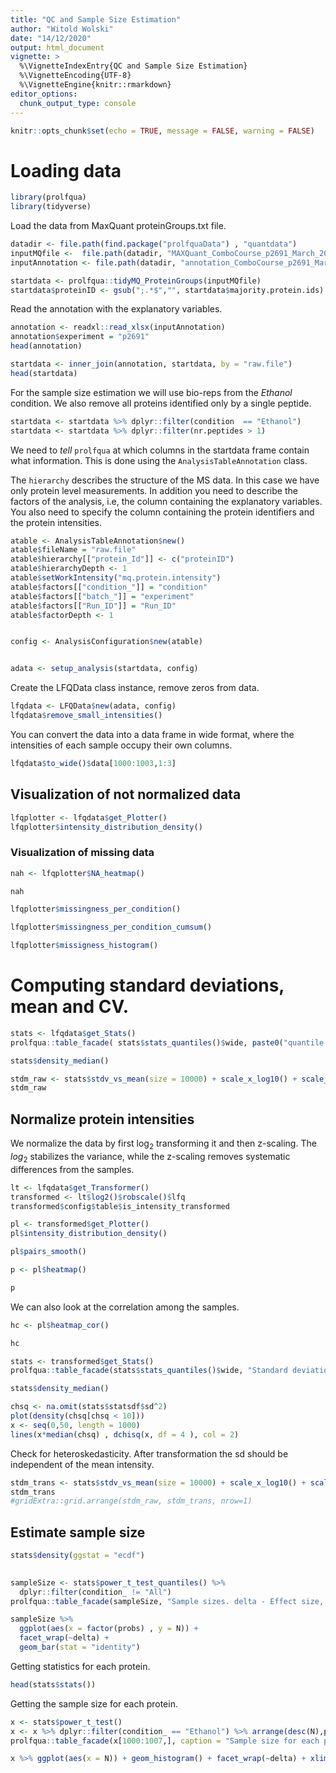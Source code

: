 ```yaml
---
title: "QC and Sample Size Estimation"
author: "Witold Wolski"
date: "14/12/2020"
output: html_document
vignette: >
  %\VignetteIndexEntry{QC and Sample Size Estimation} 
  %\VignetteEncoding{UTF-8}
  %\VignetteEngine{knitr::rmarkdown}
editor_options: 
  chunk_output_type: console
---
```



```r
knitr::opts_chunk$set(echo = TRUE, message = FALSE, warning = FALSE)
```


# Loading data


```r
library(prolfqua)
library(tidyverse)


```


Load the data from MaxQuant proteinGroups.txt file.

```r
datadir <- file.path(find.package("prolfquaData") , "quantdata")
inputMQfile <-  file.path(datadir, "MAXQuant_ComboCourse_p2691_March_2018_WU183012.zip")
inputAnnotation <- file.path(datadir, "annotation_ComboCourse_p2691_March_2018_WU183012.xlsx")

startdata <- prolfqua::tidyMQ_ProteinGroups(inputMQfile)
startdata$proteinID <- gsub(";.*$","", startdata$majority.protein.ids)
```

Read the annotation with the explanatory variables.

```r

annotation <- readxl::read_xlsx(inputAnnotation)
annotation$experiment = "p2691"
head(annotation)

```


```r
startdata <- inner_join(annotation, startdata, by = "raw.file")
head(startdata)
```

For the sample size estimation we will use bio-reps from the _Ethanol_ condition. 
We also remove all proteins identified only by a single peptide.


```r
startdata <- startdata %>% dplyr::filter(condition  == "Ethanol")
startdata <- startdata %>% dplyr::filter(nr.peptides > 1)

```


We need to _tell_ `prolfqua` at which columns in the startdata frame contain what information. This is done using the `AnalysisTableAnnotation` class.

The `hierarchy` describes the structure of the MS data. In this case we have only protein level measurements.
In addition you need to describe the factors of the analysis, i.e, the column containing the explanatory variables.
You also need to specify the column containing the protein identifiers and the protein intensities.

```r

atable <- AnalysisTableAnnotation$new()
atable$fileName = "raw.file"
atable$hierarchy[["protein_Id"]] <- c("proteinID")
atable$hierarchyDepth <- 1
atable$setWorkIntensity("mq.protein.intensity")
atable$factors[["condition_"]] = "condition"
atable$factors[["batch_"]] = "experiment"
atable$factors[["Run_ID"]] = "Run_ID"
atable$factorDepth <- 1


config <- AnalysisConfiguration$new(atable)


adata <- setup_analysis(startdata, config)

```


Create the LFQData class instance, remove zeros from data.

```r
lfqdata <- LFQData$new(adata, config)
lfqdata$remove_small_intensities()
```

You can convert the data into a data frame in wide format, where the intensities of each sample occupy their own columns.

```r
lfqdata$to_wide()$data[1000:1003,1:3]
```


## Visualization of not normalized data

```r
lfqplotter <- lfqdata$get_Plotter()
lfqplotter$intensity_distribution_density()
```


### Visualization of missing data

```r
nah <- lfqplotter$NA_heatmap()
```

```r
nah
```



```r
lfqplotter$missingness_per_condition()
```

```r
lfqplotter$missingness_per_condition_cumsum()
```

```r
lfqplotter$missigness_histogram()
```

# Computing standard deviations, mean and CV.


```r
stats <- lfqdata$get_Stats()
prolfqua::table_facade( stats$stats_quantiles()$wide, paste0("quantile of ",stats$stat ))
```


```r
stats$density_median()

```


```r
stdm_raw <- stats$stdv_vs_mean(size = 10000) + scale_x_log10() + scale_y_log10()
stdm_raw
```


## Normalize protein intensities

We normalize the data by first $\log_2$ transforming it and then z-scaling.
The $log_2$ stabilizes the variance, while the z-scaling removes systematic differences from the samples.

```r
lt <- lfqdata$get_Transformer()
transformed <- lt$log2()$robscale()$lfq
transformed$config$table$is_intensity_transformed

```

```r
pl <- transformed$get_Plotter()
pl$intensity_distribution_density()
```

```r
pl$pairs_smooth()
```

```r
p <- pl$heatmap()
```

```r
p
```

We can also look at the correlation among the samples.

```r
hc <- pl$heatmap_cor()
```

```r
hc
```


```r
stats <- transformed$get_Stats()
prolfqua::table_facade(stats$stats_quantiles()$wide, "Standard deviations")

```


```r
stats$density_median()
```

```r
chsq <- na.omit(stats$statsdf$sd^2)
plot(density(chsq[chsq < 10]))
x <- seq(0,50, length = 1000)
lines(x*median(chsq) , dchisq(x, df = 4 ), col = 2)

```

Check for heteroskedasticity. After transformation the sd should be independent of the mean intensity.

```r
stdm_trans <- stats$stdv_vs_mean(size = 10000) + scale_x_log10() + scale_y_log10()
stdm_trans
#gridExtra::grid.arrange(stdm_raw, stdm_trans, nrow=1)
```



## Estimate sample size


```r
stats$density(ggstat = "ecdf")
  
```



```r
sampleSize <- stats$power_t_test_quantiles() %>% 
  dplyr::filter(condition_ != "All")
prolfqua::table_facade(sampleSize, "Sample sizes. delta - Effect size, N - samplesize")
```

```r
sampleSize %>%
  ggplot(aes(x = factor(probs) , y = N)) +
  facet_wrap(~delta) +
  geom_bar(stat = "identity")

```

Getting statistics for each protein.

```r
head(stats$stats())

```


Getting the sample size for each protein.

```r

x <- stats$power_t_test()
x <- x %>% dplyr::filter(condition_ == "Ethanol") %>% arrange(desc(N),protein_Id)
prolfqua::table_facade(x[1000:1007,], caption = "Sample size for each protein")

```


```r
x %>% ggplot(aes(x = N)) + geom_histogram() + facet_wrap(~delta) + xlim(0,100)

```




